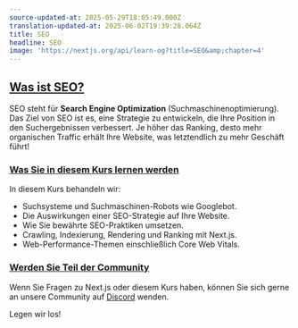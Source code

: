 ```yaml
---
source-updated-at: 2025-05-29T18:05:49.000Z
translation-updated-at: 2025-06-02T19:39:28.064Z
title: SEO
headline: SEO
image: 'https://nextjs.org/api/learn-og?title=SEO&amp;chapter=4'
---
```


[Was ist SEO?](#what-is-seo)
----------------------------

SEO steht für **Search Engine Optimization** (Suchmaschinenoptimierung). Das Ziel von SEO ist es, eine Strategie zu entwickeln, die Ihre Position in den Suchergebnissen verbessert. Je höher das Ranking, desto mehr organischen Traffic erhält Ihre Website, was letztendlich zu mehr Geschäft führt!

### [Was Sie in diesem Kurs lernen werden](#what-youll-learn-in-this-course)

In diesem Kurs behandeln wir:

*   Suchsysteme und Suchmaschinen-Robots wie Googlebot.
*   Die Auswirkungen einer SEO-Strategie auf Ihre Website.
*   Wie Sie bewährte SEO-Praktiken umsetzen.
*   Crawling, Indexierung, Rendering und Ranking mit Next.js.
*   Web-Performance-Themen einschließlich Core Web Vitals.

### [Werden Sie Teil der Community](#join-the-conversation)

Wenn Sie Fragen zu Next.js oder diesem Kurs haben, können Sie sich gerne an unsere Community auf [Discord](https://discord.gg/Q3AsD4efFC) wenden.

Legen wir los!